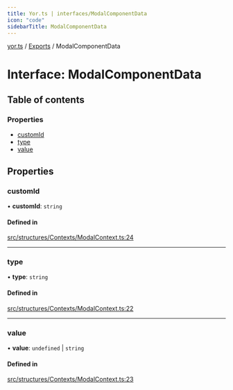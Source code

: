 ```yaml
---
title: Yor.ts | interfaces/ModalComponentData
icon: "code"
sidebarTitle: ModalComponentData
---
```

[yor.ts](../README) / [Exports](../modules) / ModalComponentData

# Interface: ModalComponentData

## Table of contents

### Properties

- [customId](ModalComponentData#customid)
- [type](ModalComponentData#type)
- [value](ModalComponentData#value)

## Properties

### customId

• **customId**: `string`

#### Defined in

[src/structures/Contexts/ModalContext.ts:24](https://github.com/OreOreki/yor.ts/blob/e005218/src/structures/Contexts/ModalContext.ts#L24)

___

### type

• **type**: `string`

#### Defined in

[src/structures/Contexts/ModalContext.ts:22](https://github.com/OreOreki/yor.ts/blob/e005218/src/structures/Contexts/ModalContext.ts#L22)

___

### value

• **value**: `undefined` \| `string`

#### Defined in

[src/structures/Contexts/ModalContext.ts:23](https://github.com/OreOreki/yor.ts/blob/e005218/src/structures/Contexts/ModalContext.ts#L23)

